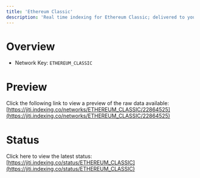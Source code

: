 ```yaml
---
title: 'Ethereum Classic'
description: 'Real time indexing for Ethereum Classic; delivered to you'
---
```


# Overview
- Network Key: `ETHEREUM_CLASSIC`

# Preview
Click the following link to view a preview of the raw data available: [https://jiti.indexing.co/networks/ETHEREUM_CLASSIC/22864525](https://jiti.indexing.co/networks/ETHEREUM_CLASSIC/22864525)

# Status
Click here to view the latest status: [https://jiti.indexing.co/status/ETHEREUM_CLASSIC](https://jiti.indexing.co/status/ETHEREUM_CLASSIC)
